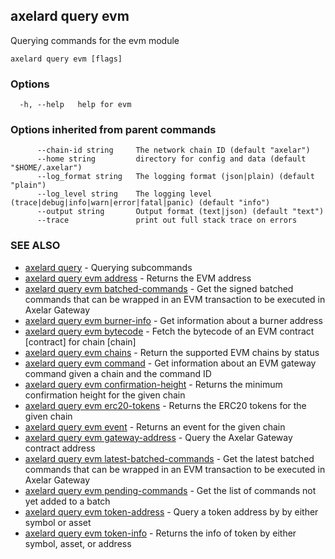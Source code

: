 ## axelard query evm

Querying commands for the evm module

```
axelard query evm [flags]
```

### Options

```
  -h, --help   help for evm
```

### Options inherited from parent commands

```
      --chain-id string     The network chain ID (default "axelar")
      --home string         directory for config and data (default "$HOME/.axelar")
      --log_format string   The logging format (json|plain) (default "plain")
      --log_level string    The logging level (trace|debug|info|warn|error|fatal|panic) (default "info")
      --output string       Output format (text|json) (default "text")
      --trace               print out full stack trace on errors
```

### SEE ALSO

- [axelard query](/cli-docs/v0_31_3/axelard_query) - Querying subcommands
- [axelard query evm address](/cli-docs/v0_31_3/axelard_query_evm_address) - Returns the EVM address
- [axelard query evm batched-commands](/cli-docs/v0_31_3/axelard_query_evm_batched-commands) - Get the signed batched commands that can be wrapped in an EVM transaction to be executed in Axelar Gateway
- [axelard query evm burner-info](/cli-docs/v0_31_3/axelard_query_evm_burner-info) - Get information about a burner address
- [axelard query evm bytecode](/cli-docs/v0_31_3/axelard_query_evm_bytecode) - Fetch the bytecode of an EVM contract \[contract\] for chain \[chain\]
- [axelard query evm chains](/cli-docs/v0_31_3/axelard_query_evm_chains) - Return the supported EVM chains by status
- [axelard query evm command](/cli-docs/v0_31_3/axelard_query_evm_command) - Get information about an EVM gateway command given a chain and the command ID
- [axelard query evm confirmation-height](/cli-docs/v0_31_3/axelard_query_evm_confirmation-height) - Returns the minimum confirmation height for the given chain
- [axelard query evm erc20-tokens](axelard_query_evm_erc20-tokens) - Returns the ERC20 tokens for the given chain
- [axelard query evm event](/cli-docs/v0_31_3/axelard_query_evm_event) - Returns an event for the given chain
- [axelard query evm gateway-address](/cli-docs/v0_31_3/axelard_query_evm_gateway-address) - Query the Axelar Gateway contract address
- [axelard query evm latest-batched-commands](/cli-docs/v0_31_3/axelard_query_evm_latest-batched-commands) - Get the latest batched commands that can be wrapped in an EVM transaction to be executed in Axelar Gateway
- [axelard query evm pending-commands](/cli-docs/v0_31_3/axelard_query_evm_pending-commands) - Get the list of commands not yet added to a batch
- [axelard query evm token-address](/cli-docs/v0_31_3/axelard_query_evm_token-address) - Query a token address by by either symbol or asset
- [axelard query evm token-info](/cli-docs/v0_31_3/axelard_query_evm_token-info) - Returns the info of token by either symbol, asset, or address
